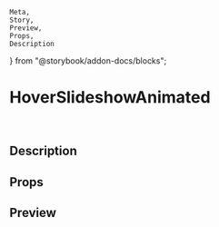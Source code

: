 	Meta,
	Story,
	Preview,
	Props,
	Description
} from "@storybook/addon-docs/blocks";

<Meta title="Demos|HoverSlideshowAnimated" component={HoverSlideshowAnimated} />

# HoverSlideshowAnimated

<br />

## Description

<Description of={HoverSlideshowAnimated} />

## Props

<Props of={HoverSlideshowAnimated} />

## Preview

<Preview>
	<Story name="default">
		<HoverSlideshowAnimated
			aria-label="Muybridge horse gallop slideshow"
			width="410px"
			height="308px"
			images={[
				"https://raw.githubusercontent.com/davidcalhoun/react-hover-slideshow/master/static/01.jpg",
				"https://raw.githubusercontent.com/davidcalhoun/react-hover-slideshow/master/static/02.jpg",
				"https://raw.githubusercontent.com/davidcalhoun/react-hover-slideshow/master/static/03.jpg",
				"https://raw.githubusercontent.com/davidcalhoun/react-hover-slideshow/master/static/04.jpg",
				"https://raw.githubusercontent.com/davidcalhoun/react-hover-slideshow/master/static/05.jpg",
				"https://raw.githubusercontent.com/davidcalhoun/react-hover-slideshow/master/static/06.jpg",
				"https://raw.githubusercontent.com/davidcalhoun/react-hover-slideshow/master/static/07.jpg",
				"https://raw.githubusercontent.com/davidcalhoun/react-hover-slideshow/master/static/08.jpg",
				"https://raw.githubusercontent.com/davidcalhoun/react-hover-slideshow/master/static/09.jpg",
				"https://raw.githubusercontent.com/davidcalhoun/react-hover-slideshow/master/static/10.jpg",
				"https://raw.githubusercontent.com/davidcalhoun/react-hover-slideshow/master/static/11.jpg",
				"https://raw.githubusercontent.com/davidcalhoun/react-hover-slideshow/master/static/12.jpg"
			]}
		/>
	</Story>
</Preview>
